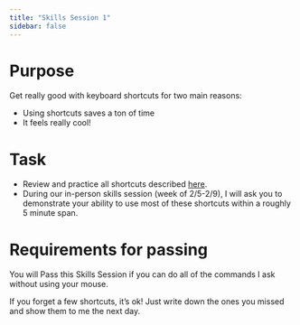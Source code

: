 ```yaml
---
title: "Skills Session 1"
sidebar: false
---
```


# Purpose

Get really good with keyboard shortcuts for two main reasons:

- Using shortcuts saves a ton of time
- It feels really cool!

# Task

- Review and practice all shortcuts described [here](https://lmyint.github.io/IntermediateDataSciNotes/keyboard.html).
- During our in-person skills session (week of 2/5-2/9), I will ask you to demonstrate your ability to use most of these shortcuts within a roughly 5 minute span.

# Requirements for passing

You will Pass this Skills Session if you can do all of the commands I ask without using your mouse.

If you forget a few shortcuts, it's ok! Just write down the ones you missed and show them to me the next day.
